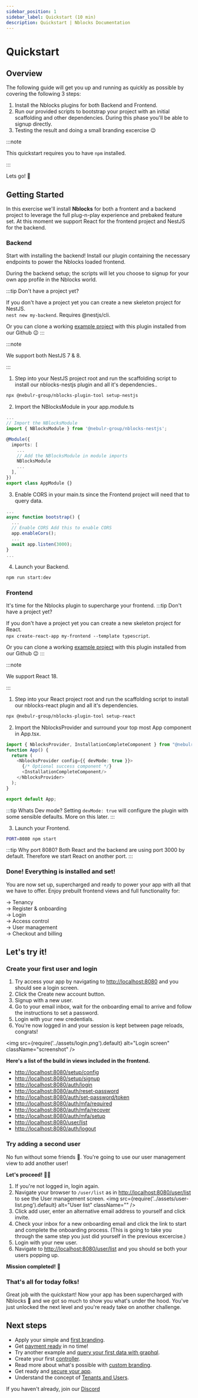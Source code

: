 ```yaml
---
sidebar_position: 1
sidebar_label: Quickstart (10 min)
description: Quickstart | Nblocks Documentation
---
```


# Quickstart


## Overview

The following guide will get you up and running as quickly as possible by covering the following 3 steps:

1. Install the Nblocks plugins for both Backend and Frontend.
1. Run our provided scripts to bootstrap your project with an initial scaffolding and other dependencies. During this phase you'll be able to signup directly.
1. Testing the result and doing a small branding excercise 😉

:::note

This quickstart requires you to have `npm` installed.

:::

Lets go! 🚀

## Getting Started
In this exercise we'll install **Nblocks** for both a frontent and a backend project to leverage the full plug-n-play experience and prebaked feature set.
At this moment we support React for the frontend project and NestJS for the backend.

### Backend
Start with installing the backend! Install our plugin containing the necessary endpoints to power the Nblocks loaded frontend.

During the backend setup; the scripts will let you choose to signup for your own app profile in the Nblocks world.

:::tip Don't have a project yet?

If you don't have a project yet you can create a new skeleton project for NestJS.   
`nest new my-backend`. Requires @nestjs/cli.

Or you can clone a working [example project](https://github.com/nebulr-group/nblocks-nestjs-example) with this plugin installed from our Github 😉
:::
<Tabs>
<TabItem value="nestjs" label="NestJS" default>

:::note

We support both NestJS 7 & 8.

:::

1. Step into your NestJS project root and run the scaffolding script to install our nblocks-nestjs plugin and all it's dependencies..
```bash
npx @nebulr-group/nblocks-plugin-tool setup-nestjs
```

2. Import the NBlocksModule in your app.module.ts
```typescript title="src/app.module.ts"
...
// Import the NBlocksModule
import { NBlocksModule } from '@nebulr-group/nblocks-nestjs';

@Module({
  imports: [
    ...
    // Add the NBlocksModule in module imports 
    NBlocksModule
    ...
  ],
})
export class AppModule {}
```

3. Enable CORS in your main.ts since the Frontend project will need that to query data.
```typescript title="src/main.ts"
...
async function bootstrap() {
  ...
  // Enable CORS Add this to enable CORS
  app.enableCors();
  ...
  await app.listen(3000);
}
...
```

4. Launch your Backend. 
```bash
npm run start:dev
``` 

</TabItem>
</Tabs>

### Frontend
It's time for the Nblocks plugin to supercharge your frontend.
:::tip Don't have a project yet?

If you don't have a project yet you can create a new skeleton project for React.   
`npx create-react-app my-frontend --template typescript`.

Or you can clone a working [example project](https://github.com/nebulr-group/nblocks-react-example) with this plugin installed from our Github 😉
:::
<Tabs>
<TabItem value="react" label="React" default>

:::note

We support React 18.

:::

1. Step into your React project root and run the scaffolding script to install our nblocks-react plugin and all it's dependencies.
```bash
npx @nebulr-group/nblocks-plugin-tool setup-react
```

2. Import the NblocksProvider and surround your top most App component in App.tsx.
```typescript title="src/App.tsx"
import { NblocksProvider, InstallationCompleteComponent } from "@nebulr-group/nblocks-react";
function App() {
  return (
    <NblocksProvider config={{ devMode: true }}>
      {/* Optional success component */}
      <InstallationCompleteComponent/> 
    </NblocksProvider>
  );
}

export default App; 
```

:::tip Whats Dev mode?
Setting `devMode: true` will configure the plugin with some sensible defaults. More on this later.
:::

3. Launch your Frontend.
```bash
PORT=8080 npm start
``` 
</TabItem>
</Tabs>

:::tip Why port 8080?
Both React and the backend are using port 3000 by default. Therefore we start React on another port.
:::

### Done! Everything is installed and set!

You are now set up, supercharged and ready to power your app with all that we have to offer. Enjoy prebuilt frontend views and full functionality for:

-> Tenancy   
-> Register & onboarding   
-> Login   
-> Access control   
-> User management   
-> Checkout and billing   

## Let's try it!

### Create your first user and login
1. Try access your app by navigating to [http://localhost:8080](http://localhost:8080) and you should see a login screen.
1. Click the Create new account button.
1. Signup with a new user.
1. Go to your email inbox, wait for the onboarding email to arrive and follow the instructions to set a password.
1. Login with your new credentials.
1. You're now logged in and your session is kept between page reloads, congrats!

<img
  src={require('../assets/login.png').default}
  alt="Login screen"
  className="screenshot"
/>

**Here's a list of the build in views included in the frontend.**
- [http://localhost:8080/setup/config](http://localhost:8080/setup/config)
- [http://localhost:8080/setup/signup](http://localhost:8080/setup/signup)
- [http://localhost:8080/auth/login](http://localhost:8080/auth/login)
- [http://localhost:8080/auth/reset-password](http://localhost:8080/auth/reset-password)
- [http://localhost:8080/auth/set-password/token](http://localhost:8080/auth/set-password/token)
- [http://localhost:8080/auth/mfa/required](http://localhost:8080/auth/mfa/required)
- [http://localhost:8080/auth/mfa/recover](http://localhost:8080/auth/mfa/recover)
- [http://localhost:8080/auth/mfa/setup](http://localhost:8080/auth/mfa/setup)
- [http://localhost:8080/user/list](http://localhost:8080/user/list)
- [http://localhost:8080/auth/logout](http://localhost:8080/auth/logout)

### Try adding a second user
No fun without some friends 🤙. You're going to use our user management view to add another user!

**Let's proceed!** 👨‍💻

1. If you're not logged in, login again.
1. Navigate your browser to `/user/list` as in [http://localhost:8080/user/list](http://localhost:8080/user/list) to see the User management screen.
<img
  src={require('../assets/user-list.png').default}
  alt="User list"
  className=""
/>
1. Click add user, enter an alternative email address to yourself and click invite.
1. Check your inbox for a new onboarding email and click the link to start and complete the onboarding process. 
(This is going to take you through the same step you just did yourself in the previous excercise.)
1. Login with your new user.
1. Navigate to [http://localhost:8080/user/list](http://localhost:8080/user/list) and you should se both your users popping up.


**Mission completed!** 🥊

### That's all for today folks!
Great job with the quickstart! Now your app has been supercharged with Nblocks 🚀 and we got so much to show you what's under the hood.
You've just unlocked the next level and you're ready take on another challenge.

## Next steps
- Apply your simple and [first branding](/docs/essentials/first-branding).
- Get [payment ready](/docs/essentials/payment-ready) in no time!
- Try another example and [query your first data with graphql](/docs/tutorials/graphql-playground).
- Create your first [controller](/docs/tutorials/querying-first-data).
- Read more about what's possible with [custom branding](/docs/concepts/branding.mdx).
- Get ready and [secure your app](/docs/concepts/security.mdx).
- Understand the concept of [Tenants and Users](/docs/concepts/tenants-users.mdx).

If you haven't already, join our [Discord](https://discord.gg/WgzfZrCP)
